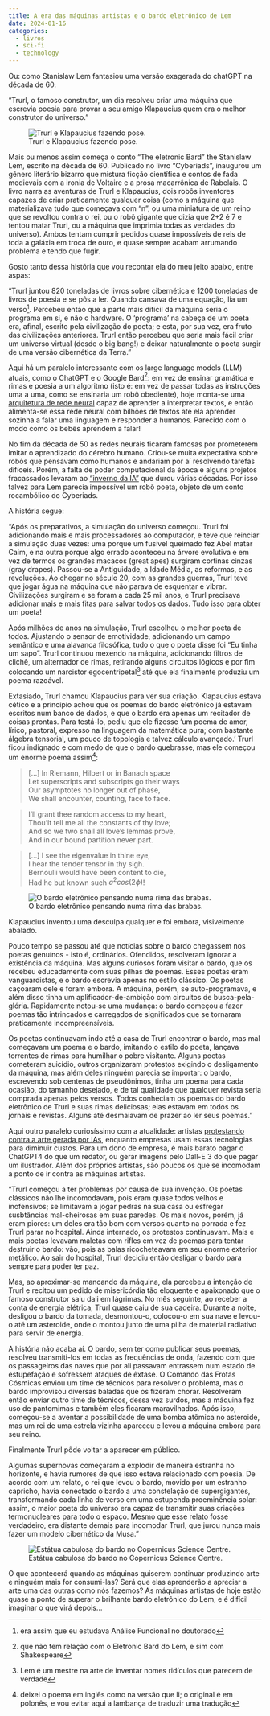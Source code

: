 ```yaml
---
title: A era das máquinas artistas e o bardo eletrônico de Lem
date: 2024-01-16
categories:
  - livros
  - sci-fi
  - technology
---
```


Ou: como Stanislaw Lem fantasiou uma versão exagerada do chatGPT na década de 60.

"Trurl, o famoso construtor, um dia resolveu criar uma máquina que escrevia poesia para provar a seu amigo Klapaucius quem era o melhor construtor do universo."

![Trurl e Klapaucius fazendo pose.](trurl and klapaucius.jpg)


Mais ou menos assim começa o conto "The eletronic Bard" the Stanislaw Lem, escrito na década de 60. Publicado no livro "Cyberiads", inaugurou um gênero literário bizarro que mistura ficção científica e contos de fada medievais com a ironia de Voltaire e a prosa macarrônica de Rabelais. O livro narra as aventuras de Trurl e Klapaucius, dois robôs inventores capazes de criar praticamente qualquer coisa (como a máquina que materializava tudo que começava com "n", ou uma miniatura de um reino que se revoltou contra o rei, ou o robô gigante que dizia que 2+2 é 7 e tentou matar Trurl, ou a máquina que imprimia todas as verdades do universo). Ambos tentam cumprir pedidos quase impossíveis de reis de toda a galáxia em troca de ouro, e quase sempre acabam arrumando problema e tendo que fugir.

Gosto tanto dessa história que vou recontar ela do meu jeito abaixo, entre aspas:

"Trurl juntou 820 toneladas de livros sobre cibernética e 1200 toneladas de livros de poesia e se pôs a ler. Quando cansava de uma equação, lia um verso^[era assim que eu estudava Análise Funcional no doutorado]. Percebeu então que a parte mais difícil da máquina seria o programa em si, e não o hardware. O 'programa' na cabeça de um poeta era, afinal, escrito pela civilização do poeta; e esta, por sua vez, era fruto das civilizações anteriores. Trurl então percebeu que seria mais fácil criar um universo virtual (desde o big bang!) e deixar naturalmente o poeta surgir de uma versão cibernética da Terra."

Aqui há um paralelo interessante com os large language models (LLM) atuais, como o ChatGPT e o Google Bard^[que não tem relação com o Eletronic Bard do Lem, e sim com Shakespeare]: em vez de ensinar gramática e rimas e poesia a um algoritmo (isto é: em vez de passar todas as instruções uma a uma, como se ensinaria um robô obediente), hoje monta-se uma [arquitetura de rede neural](https://en.wikipedia.org/wiki/Artificial_neural_network) capaz de aprender a interpretar textos, e então alimenta-se essa rede neural com bilhões de textos até ela aprender sozinha a falar uma linguagem e responder a humanos. Parecido com o modo como os bebês aprendem a falar!

No fim da década de 50 as redes neurais ficaram famosas por prometerem imitar o aprendizado do cérebro humano. Criou-se muita expectativa sobre robôs que pensavam como humanos e andariam por aí resolvendo tarefas difíceis. Porém, a falta de poder computacional da época e alguns projetos fracassados levaram ao ["inverno da IA"](https://en.wikipedia.org/wiki/AI_winter) que durou várias décadas. Por isso talvez para Lem parecia impossível um robô poeta, objeto de um conto rocambólico do Cyberiads.

A história segue:

"Após os preparativos, a simulação do universo começou. Trurl foi adicionando mais e mais processadores ao computador, e teve que reinciar a simulação duas vezes: uma porque um fusível queimado fez Abel matar Caim, e na outra porque algo errado aconteceu na árvore evolutiva e em vez de termos os grandes macacos (great apes) surgiram cortinas cinzas (gray drapes). Passou-se a Antiguidade, a Idade Média, as reformas, e as revoluções. Ao chegar no século 20, com as grandes guerras, Trurl teve que jogar água na máquina que não parava de esquentar e vibrar. Civilizações surgiram e se foram a cada 25 mil anos, e Trurl precisava adicionar mais e mais fitas para salvar todos os dados. Tudo isso para obter um poeta!

Após milhões de anos na simulação, Trurl escolheu o melhor poeta de todos. Ajustando o sensor de emotividade, adicionando um campo semântico e uma alavanca filosófica, tudo o que o poeta disse foi "Eu tinha um sapo". Trurl continuou mexendo na máquina, adicionando filtros de clichê, um alternador de rimas, retirando alguns circuitos lógicos e por fim colocando um narcistor egocentripetal^[Lem é um mestre na arte de inventar nomes ridículos que parecem de verdade] até que ela finalmente produziu um poema razoável.

Extasiado, Trurl chamou Klapaucius para ver sua criação. Klapaucius estava cético e a princípio achou que os poemas do bardo eletrônico já estavam escritos num banco de dados, e que o bardo era apenas um recitador de coisas prontas. Para testá-lo, pediu que ele fizesse 'um poema de amor, lírico, pastoral, expresso na linguagem da matemática pura; com bastante álgebra tensorial, um pouco de topologia e talvez cálculo avançado.' Trurl ficou indignado e com medo de que o bardo quebrasse, mas ele começou um enorme poema assim^[deixei o poema em inglês como na versão que li; o original é em polonês, e vou evitar aqui a lambança de traduzir uma tradução]:

> [...] In Riemann, Hilbert or in Banach space \
Let superscripts and subscripts go their ways \
Our asymptotes no longer out of phase, \
We shall encounter, counting, face to face.

> I'll grant thee random access to my heart, \
Thou'lt tell me all the constants of thy love; \
And so we two shall all love's lemmas prove, \
And in our bound partition never part.

> [...] I see the eigenvalue in thine eye, \
I hear the tender tensor in thy sigh. \
Bernoulli would have been content to die, \
Had he but known such $a^2 cos(2 \phi)$!

![O bardo eletrônico pensando numa rima das brabas.](the bard.jpg)

Klapaucius inventou uma desculpa qualquer e foi embora, visivelmente abalado.

Pouco tempo se passou até que notícias sobre o bardo chegassem nos poetas genuínos - isto é, ordinários. Ofendidos, resolveram ignorar a existência da máquina. Mas alguns curiosos foram visitar o bardo, que os recebeu educadamente com suas pilhas de poemas. Esses poetas eram vanguardistas, e o bardo escrevia apenas no estilo clássico. Os poetas caçoaram dele e foram embora. A máquina, porém, se auto-programava, e além disso tinha um aplificador-de-ambição com circuitos de busca-pela-glória. Rapidamente notou-se uma mudança: o bardo começou a fazer poemas tão intrincados e carregados de significados que se tornaram praticamente incompreensíveis.

Os poetas continuavam indo até a casa de Trurl encontrar o bardo, mas mal começavam um poema e o bardo, imitando o estilo do poeta, lançava torrentes de rimas para humilhar o pobre visitante. Alguns poetas cometeram suicídio, outros organizaram protestos exigindo o desligamento da máquina, mas além deles ninguém parecia se importar: o bardo, escrevendo sob centenas de pseudônimos, tinha um poema para cada ocasião, do tamanho desejado, e de tal qualidade que qualquer revista seria comprada apenas pelos versos. Todos conheciam os poemas do bardo eletrônico de Trurl e suas rimas deliciosas; elas estavam em todos os jornais e revistas. Alguns até desmaiavam de prazer ao ler seus poemas."

Aqui outro paralelo curiosíssimo com a atualidade: artistas [protestando contra a arte gerada por IAs](https://www.theguardian.com/artanddesign/2023/jan/23/its-the-opposite-of-art-why-illustrators-are-furious-about-ai), enquanto empresas usam essas tecnologias para diminuir custos. Para um dono de empresa, é mais barato pagar o ChatGPT4 do que um redator, ou gerar imagens pelo Dall-E 3 do que pagar um ilustrador. Além dos próprios artistas, são poucos os que se incomodam a ponto de ir contra as máquinas artistas.

"Trurl começou a ter problemas por causa de sua invenção. Os poetas clássicos não lhe incomodavam, pois eram quase todos velhos e inofensivos; se limitavam a jogar pedras na sua casa ou esfregar susbtâncias mal-cheirosas em suas paredes. Os mais novos, porém, já eram piores: um deles era tão bom com versos quanto na porrada e fez Trurl parar no hospital. Ainda internado, os protestos continuavam. Mais e mais poetas levavam maletas com rifles em vez de poemas para tentar destruir o bardo: vão, pois as balas ricocheteavam em seu enorme exterior metálico. Ao sair do hospital, Trurl decidiu então desligar o bardo para sempre para poder ter paz.

Mas, ao aproximar-se mancando da máquina, ela percebeu a intenção de Trurl e recitou um pedido de misericórdia tão eloquente e apaixonado que o famoso construtor saiu dali em lágrimas. No mês seguinte, ao receber a conta de energia elétrica, Trurl quase caiu de sua cadeira. Durante a noite, desligou o bardo da tomada, desmontou-o, colocou-o em sua nave e levou-o até um asteroide, onde o montou junto de uma pilha de material radiativo para servir de energia.

A história não acaba aí. O bardo, sem ter como publicar seus poemas, resolveu transmiti-los em todas as frequências de onda, fazendo com que os passageiros das naves que por ali passavam entrassem num estado de estupefação e sofressem ataques de êxtase. O Comando das Frotas Cósmicas enviou um time de técnicos para resolver o problema, mas o bardo improvisou diversas baladas que os fizeram chorar. Resolveram então enviar outro time de técnicos, dessa vez surdos, mas a máquina fez uso de pantomimas e também eles ficaram maravilhados. Após isso, começou-se a aventar a possibilidade de uma bomba atômica no asteroide, mas um rei de uma estrela vizinha apareceu e levou a máquina embora para seu reino.

Finalmente Trurl pôde voltar a aparecer em público.

Algumas supernovas começaram a explodir de maneira estranha no horizonte, e havia rumores de que isso estava relacionado com poesia. De acordo com um relato, o rei que levou o bardo, movido por um estranho capricho, havia conectado o bardo a uma constelação de supergigantes, transformando cada linha de verso em uma estupenda proeminência solar: assim, o maior poeta do universo era capaz de transmitir suas criações termonucleares para todo o espaço. Mesmo que esse relato fosse verdadeiro, era distante demais para incomodar Trurl, que jurou nunca mais fazer um modelo cibernético da Musa."

![Estátua cabulosa do bardo no Copernicus Science Centre.](elektrybalt.jpg)

O que acontecerá quando as máquinas quiserem continuar produzindo arte e ninguém mais for consumi-las? Será que elas aprenderão a apreciar a arte uma das outras como nós fazemos? As máquinas artistas de hoje estão quase a ponto de superar o brilhante bardo eletrônico do Lem, e é difícil imaginar o que virá depois...

